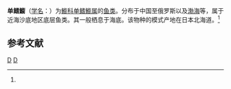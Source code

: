 {{Speciesbox
| taxon = Draculo mirabilis 
| status = NE
| status_system = IUCN3.1
| authority =  (Snyder, 1911)<ref name='id8123'>{{cite web| url =http://www.bioinfo.cn/db05/BjdwSpecies.php?action=view&id=8123| title =单鳍䲗| work =《中国动物物种编目数据库》| publisher =中国科学院微生物研究所| author =中国科学院动物研究所| accessdate =2009-04-16| deadurl =yes| archiveurl =https://web.archive.org/web/20160305063745/http://www.bioinfo.cn/db05/BjdwSpecies.php?action=view&id=8123| archivedate =2016-03-05}}</ref>
}}

'''单鳍䲗'''（[[学名|学名]]：{{lang|la|''Draculo mirabilis''}}）为[[䲗科|䲗科]][[单鳍䲗属|单鳍䲗属]]的[[鱼类|鱼类]]。分布于中国至俄罗斯以及[[渤海|渤海]]等，属于近海沙底地区底层鱼类。其一般栖息于海底。该物种的模式产地在日本北海道。<ref name='id8123'/>

== 参考文献 ==
{{reflist}}

{{Taxonbar|from=Q3761334}}

[[Category:单鳍䲗属|D]]
[[Category:1911年描述的鱼类|D]]